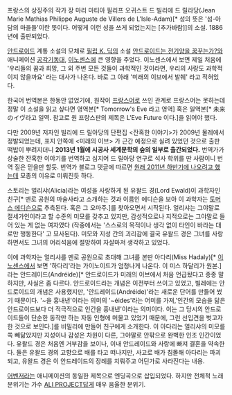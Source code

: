 프랑스의 상징주의 작가 장 마리 마티아 필리프 오귀스트 드 빌리에 드 릴라당(Jean Marie Mathias Philippe Auguste de Villers de L'Isle-Adam)[* 성의 뜻은 '섬-아담의 마을들'이란 뜻이다. 어떻게 이런 성을 쓰게 되었는지는 [추가바람]]의 소설. 1886년에 출판되었다.

[[안드로이드]] 계통 소설의 모체로 [[필립 K. 딕]]의 소설 [[안드로이드는 전기양을 꿈꾸는가%3F|안드로이드는 전기양을 꿈꾸는가?]]와 애니메이션 [[공각기동대]], [[이노센스]]에 큰 영향을 주었다. 이노센스에서 보면 제일 처음에 '우리들의 꿈과 희망, 그 외 주변 모든 것들이 과학적인 것이라면, 우리의 사랑도 과학적이지 않을까요' 라는 대사가 나온다. 바로 그 아래 '미래의 이브에서 발췌' 라고 적혀있다.

한국어 번역본은 한동안 없었기에, 원작이 [[프랑스어]]로 쓰인 관계로 프랑스어는 못하는데 정말 이 소설을 읽고 싶다면 영역본[* Tomorrow's Eve 라고 영역] 혹은 일역본[* 未来のイヴ라고 일역. 참고로 원 프랑스판의 제목은 L'Eve Future 이다.]을 읽어야 했다.

다만 2009년 저자인 빌리에 드 릴아당의 단편집 <잔혹한 이야기>가 2009년 물레에서 정발되었는데, 표지 안쪽에 <미래의 이브> 가 근간 예정으로 실려 있었던 것으로 출판 떡밥이 뿌려지더니 '''2013년 1월에 시공사 세계문학의 숲의 일부로 출간되었다.''' 번역가가 상술한 잔혹한 이야기를 번역하고 심지어 드 릴아당 연구로 석사 학위를 딴 사람이니 번역 질은 믿을만 할듯. 번역가 블로그 댓글에 따르면 [http://amako.egloos.com/5294184 원래 2011년 하반기에 나오려고 했는데] 모종의 이유로 미뤄진듯 하다.

스토리는 얼리샤(Alicia)라는 여성을 사랑하게 된 유왈드 경(Lord Ewald)이 과학자인 친구[* 멘로 공원의 마술사라고 소개하는 것과 이름인 에디슨을 보아 이 과학자는 [[토머스 에디슨]]으로 추측된다. 혹은 그 오마주.]를 찾아오면서 시작된다. 얼리샤는 그야말로 절세가인이라고 할 수준의 미모를 갖추고 있지만, 감성적으로나 지적으로는 그야말로 들어 있는 게 없는 여자였다 (작중에서는 '스스로의 목적이나 생각 없이 타인이 바라는 대로만 행동한다' 고 묘사된다). 미모와 지성 간의 괴리감에 결국 유왈드 경은 그녀를 사랑하면서도 그녀의 어리석음에 절망하여 자살마저 생각하고 있었다.

이에 과학자는 얼리샤를 멘로 공원으로 초대해 그녀를 본딴 아다리(Miss Hadaly)[* [[이노센스]]에서 보면 '하다리'라는 가이노이드가 엄청나게 나온다. 이 미스 하달리가 원본.] 라는 안드레이드(Andréide)[* 안드로이드가 미래의 이브에서 처음 언급됬다고 종종 말하지만, 사실은 좀 다르다. 안드로이드라는 개념은 이전부터 쓰이고 있었고, 빌레에는 안드로이드의 개념은 사용했지만, '안드레이드(Andréide)'라는 새로운 단어를 만들어 썼기 때문이다. '~을 흉내낸'이라는 의미의 '~éides'라는 어미를 가져,'인간의 모습을 닮은 안드로이드보다 더 적극적으로 인간을 흉내낸'이라는 의미이다. 이는 그 당시의 안드로이드들이 단순한 동작만 하는 자동 인형에 머물고 있었기 때문에, 그런 선입견을 벗고자 한 것으로 보인다.]를 비밀리에 만들어 친구에게 소개한다. 이 아다리는 얼리샤의 미모를 쏙 빼닮았지만 지성이나 감성은 차원이 다른, 그야말로 안팎으로 완벽한 인조 인간이었다. 유왈드 경은 처음엔 거부감을 보이나, 이내 안드레이드와 사랑에 빠져 결혼을 약속한다. 둘은 유왈드 경의 고향으로 배를 타고 떠나지만, 사고로 배가 침몰해 아다리는 파괴되고, 유왈드 경은 이 안드레이드의 장례를 치뤄주고 어딘가로 사라진다는 내용.

[[어벤저]]라는 애니메이션의 동일한 제목으로 엔딩곡으로 삽입되었다.
하지만 전체적 노래 분위기는 가수 [[ALI PROJECT]]답게 매우 음울한 분위기.
